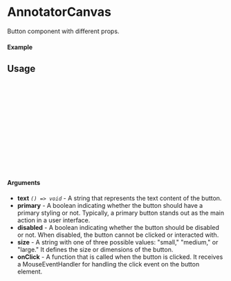 
<Meta of={AnnotatorCanvas} title="AnnotatorCanvas" />

# AnnotatorCanvas

Button component with different props.

#### Example

<Canvas of={AnnotatorCanvas.Primary} />

## Usage

```ts
import {AnnotatorCanvas} from "sld-ui";

const Example = () => {
  return (
      <Button
        size={"small"}
        text={"Button"}
        onClick={()=> console.log("Clicked")}
        primary
      />
  );
};

export default Example;
```

#### Arguments

- **text** _`() => void`_ - A string that represents the text content of the button.
- **primary** - A boolean indicating whether the button should have a primary styling or not. Typically, a primary button stands out as the main action in a user interface.
- **disabled** - A boolean indicating whether the button should be disabled or not. When disabled, the button cannot be clicked or interacted with.
- **size** - A string with one of three possible values: "small," "medium," or "large." It defines the size or dimensions of the button.
- **onClick** - A function that is called when the button is clicked. It receives a MouseEventHandler for handling the click event on the button element.